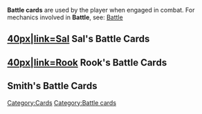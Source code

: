 {{stub}}

'''Battle cards''' are used by the player when engaged in combat. For mechanics involved in '''Battle''', see: [[Battle]]

== [[file:Sal portrait.png|40px|link=Sal]] Sal's Battle Cards  ==
{{cols|3|
*[[Absolute Domination]]
*[[Active Defense]]
*[[Adapt]]
*[[Assault]]
*[[Backstab]]
*[[Barbed Defense]]
*[[Barnacle]]
*[[Battle Scars]]
*[[Bedlam]]
*[[Blade Flash]]
*[[Blade Fury]]
*[[Blademouth Beating]]
*[[Blood Guard]]
*[[Bloodbath]]
*[[Boulder Stance]]
*[[Brazen Attack]]
*[[Breather]]
*[[Burst]]
*[[Carve]]
*[[Chamber]]
*[[Churn]]
*[[Combination]]
*[[Concentrate]]
*[[Cross]]
*[[Crusher]]
*[[Crushing Blow]]
*[[Cynotrainer]]
*[[Dagger Storm]]
**Blade Flash
*[[Dagger Throw]]
*[[Deception]]
*[[Deepstance]]
*[[Defensive Surge]]
*[[Discharge]]
*[[Doom]]
*[[Drunken Master]]
*[[Duster]]
*[[Echo Strike]]
*[[Efficient Disposal]]
*[[Elbow Strike]]
*[[Exertion]]
*[[Feint]]
*[[Fight Dirty]]
**Enrage
**Hide
**Mud Tosser
**Scrapper
**Scrounge
**Slash
**Throw Dust
**Trip
*[[Focused Assault]]
*[[Follow Through]]
*[[Footwork]]
*[[Freighter]]
*[[Gash]]
*[[Ghost Strike]]
*[[Haymaker]]
*[[Hemophage]]
*[[Hemorrhage]]
*[[Hilt Bash]]
*[[Improved Accuracy]]
*[[Inside Fighting]]
*[[Into the Night]]
*[[Jarackle Free-Fighting]]
*[[Kidney Shot]]
*[[Kra'deshi Barbstorm]]
*[[Lacerate]]
*[[Leech]]
*[[Murder Bay Boxing]]
*[[Muscle Memory]]
*[[Over Extension]]
*[[Prediction]]
*[[Projector]]
*[[Psionic Feedback]]
*[[Ravenous]]
*[[Readiness]]
*[[Rebound]]
*[[Reckless Swing]]
*[[Relentless]]
*[[Resonance]]
*[[Reversal]]
*[[Rummage]]
*[[Sal's Daggers]]
***Hammer Grip
***Saber Grip
**[[Sal's Bloody Daggers]]
***Gouge
***Vertical Slash
**[[Sal's Combo Daggers]]
***Gut Shot
***Rain of Blades
*[[Scatter]]
*[[Seeker]]
*[[Shadow Mastery]]
*[[Sharpen]]
*[[Shoulder Roll]]
*[[Silent Steel]]
*[[Size Up]]
*[[Slaughter]]
*[[Slice]]
*[[Slippery]]
*[[Sneak Attack]]
*[[Spare Blades]]
**Blade Flash
*[[Specialty]]
*[[Spines]]
*[[Stab]]
*[[Stomp]]
*[[Stringer]]
*[[Survival Reflexes]]
*[[Switch Blade]]
*[[Tackle]]
*[[Target Practice]]
*[[Terrorize]]
*[[The Slip]]
*[[Thieves' Instinct]]
*[[Thirst]]
*[[Trained Strike]]
*[[Uppercut]]
*[[Viciousness]]
*[[Vital Strikes]]
*[[Waylay]]
*[[Wild Lunge]]
*[[Wind Up]]
*[[Wretched Strike]]
*[[Zig Zag]]
}}

== [[file:Rook portrait.png|40px|link=Rook]] Rook's Battle Cards ==
{{cols|3|
*[[Accelerant]]
*[[Ammo Pouch]]
**Deep Breath
*[[Amplifier]]
*[[Arc Deflection]]
*[[AutoDog Blaster]]
*[[Backfire]]
*[[Blast]]
*[[Blinders]]
*[[Blowout]]
*[[Boat Anchor]]
*[[Bolster Shot]]
*[[Brain Burn]]
*[[Brain Tick]]
*[[Burner]]
*[[Cataclysm]]
*[[Cauterize]]
*[[Char]]
*[[Charged Barrage]]
*[[Cheap Shot]]
*[[Chimney]]
*[[Clean Open]]
*[[Clear Shot]]
*[[Crackle]]
*[[Crank]]
*[[Current]]
*[[Cyclone]]
*[[Direct Hit]]
*[[Double Time]]
*[[Dynamo Round]]
*[[Ego Rip]]
*[[Fan the Hammer]]
*[[Firestorm]]
*[[Fistful]]
*[[Flow]]
*[[Focused Strike]]
*[[Fully Loaded]]
*[[Gallery]]
*[[Gemini]]
*[[Gun Smoke]]
*[[Gunslinger]]
*[[Hair Trigger]]
*[[Hunker Down]]
*[[Induction]]
*[[Jolt]]
*[[Kick]]
*[[Laser Sight]]
*[[Lifeline]]
*[[Loader]]
*[[Lucky Shot]]
*[[Mantle]]
*[[Melt]]
*[[Muddle]]
*[[Offset]]
*[[Overheater]]
*[[Pistol Whip]]
*[[Posture]]
*[[Psionic Storm]]
**Affliction
*[[Pulse]]
*[[Quick Fire]]
*[[Rat Shot]]
*[[Readied]]
*[[Reserve Round]]
*[[Resonator]]
*[[Ripper]]
*[[Riptide]]
*[[Robo-kick]]
*[[Scanner]]
*[[Scatterphase]]
*[[Scour]]
*[[Sear]]
*[[Searing Bullet]]
*[[Shear]]
*[[Shill Shot]]
*[[Shock Therapy]]
*[[Shovel]]
*[[Spare Battery]]
*[[Spurs]]
*[[Squeeze]]
*[[Striker]]
*[[Sucker Punch]]
*[[Suppressing Fire]]
*[[Surge Coil]]
*[[Take Aim]]
*[[Take Cover]]
*[[Tank]]
*[[Telegraph]]
*[[Tracer Round]]
*[[Tremor]]
*[[Trick Shot]]
*[[Twist]]
*[[Vantage]]
*[[Vent]]
*[[Wave]]
*[[Weak Points]]
*[[Whirl]]
*[[Wildfire]]
*[[Wounding Shot]]
*[[Yote Shot]]
*[[Zero]]
}}

== Smith's Battle Cards ==


[[Category:Cards]]
[[Category:Battle cards]]